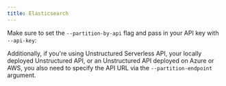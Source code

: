 ```yaml
---
title: Elasticsearch
---
```



<SharedContentElastic/>

Make sure to set the `--partition-by-api` flag and pass in your API key with `--api-key`:


<CodeGroup>

  <ElasticsearchAPISh />

  <ElasticsearchAPIPy />

</CodeGroup>

Additionally, if you're using Unstructured Serverless API, your locally deployed Unstructured API, or an Unstructured API
deployed on Azure or AWS, you also need to specify the API URL via the `--partition-endpoint` argument.
